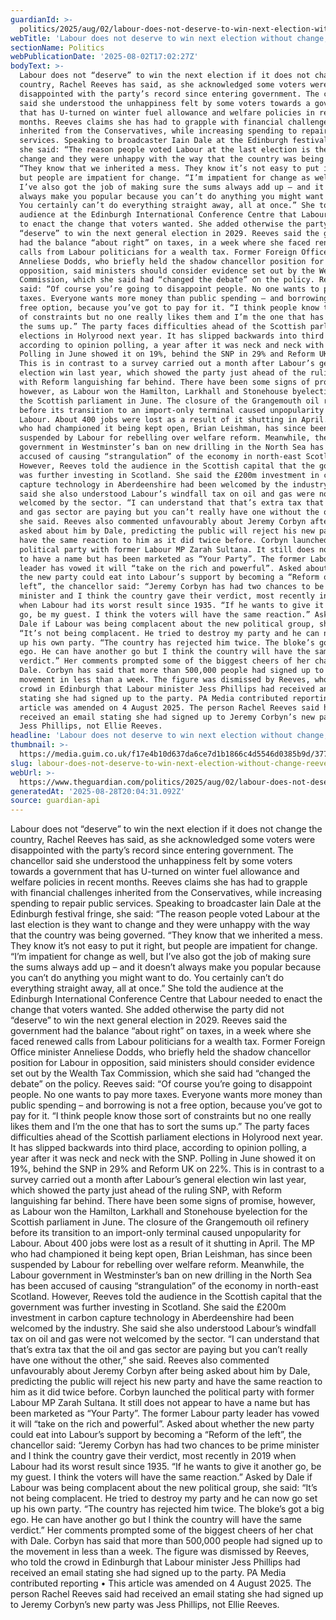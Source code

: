 ```yaml
---
guardianId: >-
  politics/2025/aug/02/labour-does-not-deserve-to-win-next-election-without-change-reeves-says
webTitle: 'Labour does not deserve to win next election without change, Reeves says'
sectionName: Politics
webPublicationDate: '2025-08-02T17:02:27Z'
bodyText: >-
  Labour does not “deserve” to win the next election if it does not change the
  country, Rachel Reeves has said, as she acknowledged some voters were
  disappointed with the party’s record since entering government. The chancellor
  said she understood the unhappiness felt by some voters towards a government
  that has U-turned on winter fuel allowance and welfare policies in recent
  months. Reeves claims she has had to grapple with financial challenges
  inherited from the Conservatives, while increasing spending to repair public
  services. Speaking to broadcaster Iain Dale at the Edinburgh festival fringe,
  she said: “The reason people voted Labour at the last election is they want to
  change and they were unhappy with the way that the country was being governed.
  “They know that we inherited a mess. They know it’s not easy to put it right,
  but people are impatient for change. “I’m impatient for change as well, but
  I’ve also got the job of making sure the sums always add up – and it doesn’t
  always make you popular because you can’t do anything you might want to do.
  You certainly can’t do everything straight away, all at once.” She told the
  audience at the Edinburgh International Conference Centre that Labour needed
  to enact the change that voters wanted. She added otherwise the party did not
  “deserve” to win the next general election in 2029. Reeves said the government
  had the balance “about right” on taxes, in a week where she faced renewed
  calls from Labour politicians for a wealth tax. Former Foreign Office minister
  Anneliese Dodds, who briefly held the shadow chancellor position for Labour in
  opposition, said ministers should consider evidence set out by the Wealth Tax
  Commission, which she said had “changed the debate” on the policy. Reeves
  said: “Of course you’re going to disappoint people. No one wants to pay more
  taxes. Everyone wants more money than public spending – and borrowing is not a
  free option, because you’ve got to pay for it. “I think people know those sort
  of constraints but no one really likes them and I’m the one that has to sort
  the sums up.” The party faces difficulties ahead of the Scottish parliament
  elections in Holyrood next year. It has slipped backwards into third place,
  according to opinion polling, a year after it was neck and neck with the SNP.
  Polling in June showed it on 19%, behind the SNP in 29% and Reform UK on 22%.
  This is in contrast to a survey carried out a month after Labour’s general
  election win last year, which showed the party just ahead of the ruling SNP,
  with Reform languishing far behind. There have been some signs of promise,
  however, as Labour won the Hamilton, Larkhall and Stonehouse byelection for
  the Scottish parliament in June. The closure of the Grangemouth oil refinery
  before its transition to an import-only terminal caused unpopularity for
  Labour. About 400 jobs were lost as a result of it shutting in April. The MP
  who had championed it being kept open, Brian Leishman, has since been
  suspended by Labour for rebelling over welfare reform. Meanwhile, the Labour
  government in Westminster’s ban on new drilling in the North Sea has been
  accused of causing “strangulation” of the economy in north-east Scotland.
  However, Reeves told the audience in the Scottish capital that the government
  was further investing in Scotland. She said the £200m investment in carbon
  capture technology in Aberdeenshire had been welcomed by the industry. She
  said she also understood Labour’s windfall tax on oil and gas were not
  welcomed by the sector. “I can understand that that’s extra tax that the oil
  and gas sector are paying but you can’t really have one without the other,”
  she said. Reeves also commented unfavourably about Jeremy Corbyn after being
  asked about him by Dale, predicting the public will reject his new party and
  have the same reaction to him as it did twice before. Corbyn launched the
  political party with former Labour MP Zarah Sultana. It still does not appear
  to have a name but has been marketed as “Your Party”. The former Labour party
  leader has vowed it will “take on the rich and powerful”. Asked about whether
  the new party could eat into Labour’s support by becoming a “Reform of the
  left”, the chancellor said: “Jeremy Corbyn has had two chances to be prime
  minister and I think the country gave their verdict, most recently in 2019
  when Labour had its worst result since 1935. “If he wants to give it another
  go, be my guest. I think the voters will have the same reaction.” Asked by
  Dale if Labour was being complacent about the new political group, she said:
  “It’s not being complacent. He tried to destroy my party and he can now go set
  up his own party. “The country has rejected him twice. The bloke’s got a big
  ego. He can have another go but I think the country will have the same
  verdict.” Her comments prompted some of the biggest cheers of her chat with
  Dale. Corbyn has said that more than 500,000 people had signed up to the
  movement in less than a week. The figure was dismissed by Reeves, who told the
  crowd in Edinburgh that Labour minister Jess Phillips had received an email
  stating she had signed up to the party. PA Media contributed reporting • This
  article was amended on 4 August 2025. The person Rachel Reeves said had
  received an email stating she had signed up to Jeremy Corbyn’s new party was
  Jess Phillips, not Ellie Reeves.
headline: 'Labour does not deserve to win next election without change, Reeves says'
thumbnail: >-
  https://media.guim.co.uk/f17e4b10d637da6ce7d1b1866c4d5546d0385b9d/3778_137_3436_2749/500.jpg
slug: labour-does-not-deserve-to-win-next-election-without-change-reeves-says
webUrl: >-
  https://www.theguardian.com/politics/2025/aug/02/labour-does-not-deserve-to-win-next-election-without-change-reeves-says
generatedAt: '2025-08-28T20:04:31.092Z'
source: guardian-api
---
```

Labour does not “deserve” to win the next election if it does not change the country, Rachel Reeves has said, as she acknowledged some voters were disappointed with the party’s record since entering government. The chancellor said she understood the unhappiness felt by some voters towards a government that has U-turned on winter fuel allowance and welfare policies in recent months. Reeves claims she has had to grapple with financial challenges inherited from the Conservatives, while increasing spending to repair public services. Speaking to broadcaster Iain Dale at the Edinburgh festival fringe, she said: “The reason people voted Labour at the last election is they want to change and they were unhappy with the way that the country was being governed. “They know that we inherited a mess. They know it’s not easy to put it right, but people are impatient for change. “I’m impatient for change as well, but I’ve also got the job of making sure the sums always add up – and it doesn’t always make you popular because you can’t do anything you might want to do. You certainly can’t do everything straight away, all at once.” She told the audience at the Edinburgh International Conference Centre that Labour needed to enact the change that voters wanted. She added otherwise the party did not “deserve” to win the next general election in 2029. Reeves said the government had the balance “about right” on taxes, in a week where she faced renewed calls from Labour politicians for a wealth tax. Former Foreign Office minister Anneliese Dodds, who briefly held the shadow chancellor position for Labour in opposition, said ministers should consider evidence set out by the Wealth Tax Commission, which she said had “changed the debate” on the policy. Reeves said: “Of course you’re going to disappoint people. No one wants to pay more taxes. Everyone wants more money than public spending – and borrowing is not a free option, because you’ve got to pay for it. “I think people know those sort of constraints but no one really likes them and I’m the one that has to sort the sums up.” The party faces difficulties ahead of the Scottish parliament elections in Holyrood next year. It has slipped backwards into third place, according to opinion polling, a year after it was neck and neck with the SNP. Polling in June showed it on 19%, behind the SNP in 29% and Reform UK on 22%. This is in contrast to a survey carried out a month after Labour’s general election win last year, which showed the party just ahead of the ruling SNP, with Reform languishing far behind. There have been some signs of promise, however, as Labour won the Hamilton, Larkhall and Stonehouse byelection for the Scottish parliament in June. The closure of the Grangemouth oil refinery before its transition to an import-only terminal caused unpopularity for Labour. About 400 jobs were lost as a result of it shutting in April. The MP who had championed it being kept open, Brian Leishman, has since been suspended by Labour for rebelling over welfare reform. Meanwhile, the Labour government in Westminster’s ban on new drilling in the North Sea has been accused of causing “strangulation” of the economy in north-east Scotland. However, Reeves told the audience in the Scottish capital that the government was further investing in Scotland. She said the £200m investment in carbon capture technology in Aberdeenshire had been welcomed by the industry. She said she also understood Labour’s windfall tax on oil and gas were not welcomed by the sector. “I can understand that that’s extra tax that the oil and gas sector are paying but you can’t really have one without the other,” she said. Reeves also commented unfavourably about Jeremy Corbyn after being asked about him by Dale, predicting the public will reject his new party and have the same reaction to him as it did twice before. Corbyn launched the political party with former Labour MP Zarah Sultana. It still does not appear to have a name but has been marketed as “Your Party”. The former Labour party leader has vowed it will “take on the rich and powerful”. Asked about whether the new party could eat into Labour’s support by becoming a “Reform of the left”, the chancellor said: “Jeremy Corbyn has had two chances to be prime minister and I think the country gave their verdict, most recently in 2019 when Labour had its worst result since 1935. “If he wants to give it another go, be my guest. I think the voters will have the same reaction.” Asked by Dale if Labour was being complacent about the new political group, she said: “It’s not being complacent. He tried to destroy my party and he can now go set up his own party. “The country has rejected him twice. The bloke’s got a big ego. He can have another go but I think the country will have the same verdict.” Her comments prompted some of the biggest cheers of her chat with Dale. Corbyn has said that more than 500,000 people had signed up to the movement in less than a week. The figure was dismissed by Reeves, who told the crowd in Edinburgh that Labour minister Jess Phillips had received an email stating she had signed up to the party. PA Media contributed reporting • This article was amended on 4 August 2025. The person Rachel Reeves said had received an email stating she had signed up to Jeremy Corbyn’s new party was Jess Phillips, not Ellie Reeves.
